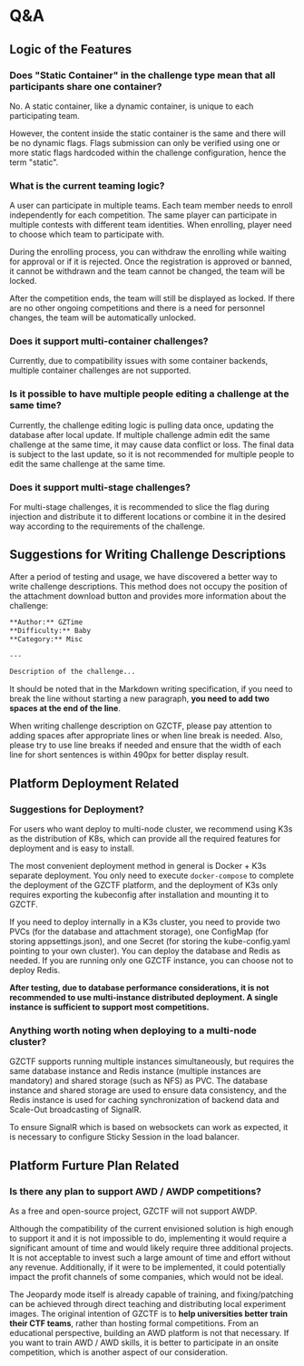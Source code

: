 # Q&A

## Logic of the Features

### Does "Static Container" in the challenge type mean that all participants share one container?

No. A static container, like a dynamic container, is unique to each participating team.

However, the content inside the static container is the same and there will be no dynamic flags. Flags submission can only be verified using one or more static flags hardcoded within the challenge configuration, hence the term "static".

### What is the current teaming logic?

A user can participate in multiple teams. Each team member needs to enroll independently for each competition. The same player can participate in multiple contests with different team identities. When enrolling, player need to choose which team to participate with.

During the enrolling process, you can withdraw the enrolling while waiting for approval or if it is rejected. Once the registration is approved or banned, it cannot be withdrawn and the team cannot be changed, the team will be locked.

After the competition ends, the team will still be displayed as locked. If there are no other ongoing competitions and there is a need for personnel changes, the team will be automatically unlocked.

### Does it support multi-container challenges?

Currently, due to compatibility issues with some container backends, multiple container challenges are not supported.

### Is it possible to have multiple people editing a challenge at the same time?

Currently, the challenge editing logic is pulling data once, updating the database after local update. If multiple challenge admin edit the same challenge at the same time, it may cause data conflict or loss. The final data is subject to the last update, so it is not recommended for multiple people to edit the same challenge at the same time.

### Does it support multi-stage challenges?

For multi-stage challenges, it is recommended to slice the flag during injection and distribute it to different locations or combine it in the desired way according to the requirements of the challenge.

## Suggestions for Writing Challenge Descriptions

After a period of testing and usage, we have discovered a better way to write challenge descriptions. This method does not occupy the position of the attachment download button and provides more information about the challenge:

```md
**Author:** GZTime
**Difficulty:** Baby
**Category:** Misc

---

Description of the challenge...
```

It should be noted that in the Markdown writing specification, if you need to break the line without starting a new paragraph, **you need to add two spaces at the end of the line**.

When writing challenge description on GZCTF, please pay attention to adding spaces after appropriate lines or when line break is needed. Also, please try to use line breaks if needed and ensure that the width of each line for short sentences is within 490px for better display result.

## Platform Deployment Related

### Suggestions for Deployment?

For users who want deploy to multi-node cluster, we recommend using K3s as the distribution of K8s, which can provide all the required features for deployment and is easy to install.

The most convenient deployment method in general is Docker + K3s separate deployment. You only need to execute `docker-compose` to complete the deployment of the GZCTF platform, and the deployment of K3s only requires exporting the kubeconfig after installation and mounting it to GZCTF.


If you need to deploy internally in a K3s cluster, you need to provide two PVCs (for the database and attachment storage), one ConfigMap (for storing appsettings.json), and one Secret (for storing the kube-config.yaml pointing to your own cluster). You can deploy the database and Redis as needed. If you are running only one GZCTF instance, you can choose not to deploy Redis.

**After testing, due to database performance considerations, it is not recommended to use multi-instance distributed deployment. A single instance is sufficient to support most competitions.**

### Anything worth noting when deploying to a multi-node cluster?

GZCTF supports running multiple instances simultaneously, but requires the same database instance and Redis instance (multiple instances are mandatory) and shared storage (such as NFS) as PVC. The database instance and shared storage are used to ensure data consistency, and the Redis instance is used for caching synchronization of backend data and Scale-Out broadcasting of SignalR.

To ensure SignalR which is based on websockets can work as expected, it is necessary to configure Sticky Session in the load balancer.

## Platform Furture Plan Related

### Is there any plan to support AWD / AWDP competitions?

As a free and open-source project, GZCTF will not support AWDP.

Although the compatibility of the current envisioned solution is high enough to support it and it is not impossible to do, implementing it would require a significant amount of time and would likely require three additional projects. It is not acceptable to invest such a large amount of time and effort without any revenue. Additionally, if it were to be implemented, it could potentially impact the profit channels of some companies, which would not be ideal.

The Jeopardy mode itself is already capable of training, and fixing/patching can be achieved through direct teaching and distributing local experiment images. The original intention of GZCTF is to **help universities better train their CTF teams**, rather than hosting formal competitions. From an educational perspective, building an AWD platform is not that necessary. If you want to train AWD / AWD skills, it is better to participate in an onsite competition, which is another aspect of our consideration.
